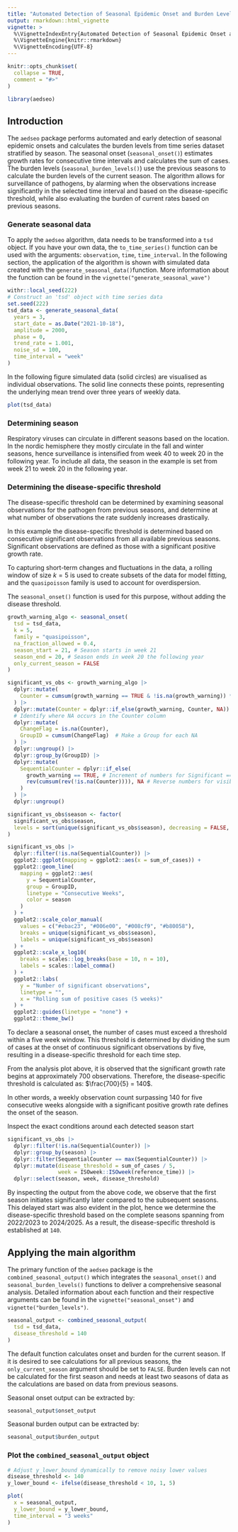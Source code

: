 ```yaml
---
title: "Automated Detection of Seasonal Epidemic Onset and Burden Levels in R"
output: rmarkdown::html_vignette
vignette: >
  %\VignetteIndexEntry{Automated Detection of Seasonal Epidemic Onset and Burden Levels in R}
  %\VignetteEngine{knitr::rmarkdown}
  %\VignetteEncoding{UTF-8}
---
```


```r
knitr::opts_chunk$set(
  collapse = TRUE,
  comment = "#>"
)
```

```r
library(aedseo)
```

## Introduction

The `aedseo` package performs automated and early detection of seasonal epidemic onsets and calculates
the burden levels from time series dataset stratified by season.
The seasonal onset (`seasonal_onset()`) estimates growth rates for consecutive time intervals and calculates the sum of cases.
The burden levels (`seasonal_burden_levels()`) use the previous seasons to calculate the burden levels of the current season.
The algorithm allows for surveillance of pathogens, by alarming when the observations increase significantly in
the selected time interval and based on the
disease-specific threshold, while also evaluating the burden of current rates based on previous seasons.

### Generate seasonal data

To apply the `aedseo` algorithm, data needs to be transformed into a `tsd` object.
If you have your own data, the `to_time_series()` function can be used with the arguments: `observation`, `time`, `time_interval`.
In the following section, the application of the algorithm is shown with simulated data created with the `generate_seasonal_data()`function.
More information about the function can be found in the `vignette("generate_seasonal_wave")`

```r
withr::local_seed(222)
# Construct an 'tsd' object with time series data
set.seed(222)
tsd_data <- generate_seasonal_data(
  years = 3,
  start_date = as.Date("2021-10-18"),
  amplitude = 2000,
  phase = 0,
  trend_rate = 1.001,
  noise_sd = 100,
  time_interval = "week"
)
```

In the following figure simulated data (solid circles) are visualised as individual observations.
The solid line connects these points, representing the underlying mean trend over three years of weekly data.
```r
plot(tsd_data)
```

### Determining season
Respiratory viruses can circulate in different seasons based on the location.
In the nordic hemisphere they mostly circulate in the fall and winter seasons, hence surveillance is intensified from week 40 to week 20 in the following year.
To include all data, the season in the example is set from week 21 to week 20 in the following year.

### Determining the disease-specific threshold
The disease-specific threshold can be determined by examining seasonal observations for the pathogen from previous seasons,
and determine at what number of observations the rate suddenly increases drastically.

In this example the disease-specific threshold is determined based on consecutive significant observations from all available previous seasons.
Significant observations are defined as those with a significant positive growth rate.

To capturing short-term changes and fluctuations in the data, a rolling window of size $k = 5$ is used to create subsets of the data for model fitting,
and the `quasipoisson` family is used to account for overdispersion.

The `seasonal_onset()` function is used for this purpose, without adding the disease threshold.
```r
growth_warning_algo <- seasonal_onset(
  tsd = tsd_data,
  k = 5,
  family = "quasipoisson",
  na_fraction_allowed = 0.4,
  season_start = 21, # Season starts in week 21
  season_end = 20, # Season ends in week 20 the following year
  only_current_season = FALSE
)

significant_vs_obs <- growth_warning_algo |>
  dplyr::mutate(
    Counter = cumsum(growth_warning == TRUE & !is.na(growth_warning)) * growth_warning
  ) |>
  dplyr::mutate(Counter = dplyr::if_else(growth_warning, Counter, NA)) |>
  # Identify where NA occurs in the Counter column
  dplyr::mutate(
    ChangeFlag = is.na(Counter),
    GroupID = cumsum(ChangeFlag)  # Make a Group for each NA
  ) |>
  dplyr::ungroup() |>
  dplyr::group_by(GroupID) |>
  dplyr::mutate(
    SequentialCounter = dplyr::if_else(
      growth_warning == TRUE, # Increment of numbers for Significant == TRUE
      rev(cumsum(rev(!is.na(Counter)))), NA # Reverse numbers for visibility on plot
    )
  ) |>
  dplyr::ungroup()

significant_vs_obs$season <- factor(
  significant_vs_obs$season,
  levels = sort(unique(significant_vs_obs$season), decreasing = FALSE, method = "auto")
)

significant_vs_obs |>
  dplyr::filter(!is.na(SequentialCounter)) |>
  ggplot2::ggplot(mapping = ggplot2::aes(x = sum_of_cases)) +
  ggplot2::geom_line(
    mapping = ggplot2::aes(
      y = SequentialCounter,
      group = GroupID,
      linetype = "Consecutive Weeks",
      color = season
    )
  ) +
  ggplot2::scale_color_manual(
    values = c("#ebac23", "#006e00", "#008cf9", "#b80058"),
    breaks = unique(significant_vs_obs$season),
    labels = unique(significant_vs_obs$season)
  ) +
  ggplot2::scale_x_log10(
    breaks = scales::log_breaks(base = 10, n = 10),
    labels = scales::label_comma()
  ) +
  ggplot2::labs(
    y = "Number of significant observations",
    linetype = "",
    x = "Rolling sum of positive cases (5 weeks)"
  ) +
  ggplot2::guides(linetype = "none") +
  ggplot2::theme_bw()
```

To declare a seasonal onset, the number of cases must exceed a threshold within a five week window.
This threshold is determined by dividing the sum of cases at the onset of continuous significant observations by five,
resulting in a disease-specific threshold for each time step.

From the analysis plot above, it is observed that the significant growth rate begins at approximately 700 observations.
Therefore, the disease-specific threshold is calculated as: $\frac{700}{5} = 140$.

In other words, a weekly observation count surpassing 140 for five consecutive weeks alongside with a
significant positive growth rate defines the onset of the season.

Inspect the exact conditions around each detected season start
```r
significant_vs_obs |>
  dplyr::filter(!is.na(SequentialCounter)) |>
  dplyr::group_by(season) |>
  dplyr::filter(SequentialCounter == max(SequentialCounter)) |>
  dplyr::mutate(disease_threshold = sum_of_cases / 5,
                week = ISOweek::ISOweek(reference_time)) |>
  dplyr::select(season, week, disease_threshold)
```

By inspecting the output from the above code, we observe that the first season initiates significantly later
compared to the subsequent seasons. This delayed start was also evident in the plot, hence we determine
the disease-specific threshold based on the complete seasons spanning from 2022/2023 to 2024/2025.
As a result, the disease-specific threshold is established at `140`.

## Applying the main algorithm
The primary function of the `aedseo` package is the `combined_seasonal_output()` which integrates the `seasonal_onset()` and `seasonal_burden_levels()` functions to deliver a comprehensive seasonal analysis.
Detailed information about each function and their respective arguments can be found in the `vignette("seasonal_onset")` and `vignette("burden_levels")`.

```r
seasonal_output <- combined_seasonal_output(
  tsd = tsd_data,
  disease_threshold = 140
)
```
The default function calculates onset and burden for the current season. If it is desired to see calculations for all previous seasons, the `only_current_season` argument should be set to `FALSE`.
Burden levels can not be calculated for the first season and needs at least two seasons of data as the calculations are based on data from previous seasons.

Seasonal onset output can be extracted by:
```r
seasonal_output$onset_output
```

Seasonal burden output can be extracted by:
```r
seasonal_output$burden_output
```

### Plot the `combined_seasonal_output` object

```r
# Adjust y_lower_bound dynamically to remove noisy lower values
disease_threshold <- 140
y_lower_bound <- ifelse(disease_threshold < 10, 1, 5)

plot(
  x = seasonal_output,
  y_lower_bound = y_lower_bound,
  time_interval = "3 weeks"
)
```
